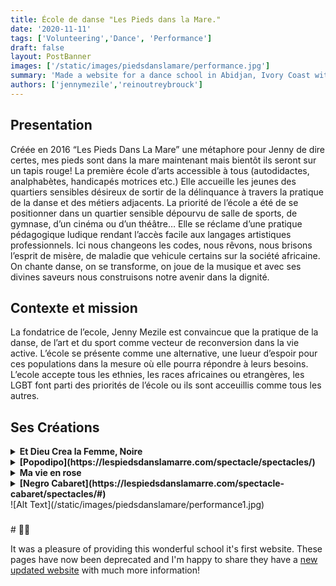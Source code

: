 ```yaml
---
title: École de danse "Les Pieds dans la Mare."
date: '2020-11-11'
tags: ['Volunteering','Dance', 'Performance']
draft: false
layout: PostBanner
images: ['/static/images/piedsdanslamare/performance.jpg']
summary: 'Made a website for a dance school in Abidjan, Ivory Coast with a special mission. Initiative of Jenny Mezile.'
authors: ['jennymezile','reinoutreybrouck']
---
```



## Presentation

Créée en 2016 “Les Pieds Dans La Mare” une métaphore pour Jenny de dire certes, mes pieds sont dans la mare maintenant mais bientôt ils seront sur un tapis rouge! 
La première école d’arts accessible à tous (autodidactes, analphabètes, handicapés motrices etc.) Elle accueille les jeunes des quartiers sensibles désireux de sortir de la délinquance à travers la pratique de la danse et des métiers adjacents. La priorité de l’école a été de se positionner dans un quartier sensible dépourvu de salle de sports, de gymnase, d’un cinéma ou d’un théâtre… 
Elle se réclame d’une pratique pédagogique ludique rendant l’accès facile aux langages artistiques professionnels. 
Ici nous changeons les codes, nous rêvons, nous brisons l’esprit de misère, de maladie que vehicule certains sur la société africaine. 
On chante danse, on se transforme, on joue de la musique et avec ses divines saveurs nous construisons notre avenir dans la dignité.


## Contexte et mission

La fondatrice de l’ecole, Jenny Mezile est convaincue que la pratique de la danse, de l’art et du sport comme vecteur de reconversion dans la vie active. 
L’école se présente comme une alternative, une lueur d’espoir pour ces populations dans la mesure où elle pourra répondre à leurs besoins. 
L’ecole accepte tous les ethnies, les races africaines ou etrangères, les LGBT font parti des priorités de l’école ou ils sont acceuillis comme tous les autres.

## Ses Créations

<details>
 <summary><b>Et Dieu Crea la Femme, Noire</b></summary>

 - 19 ans de collaboration, co-choreographe de la Cie N’Soleh. Créations : "Shogun", "Nous", "Emi Ayé", "1 pour 300", "1 fauteuil pour 2", "La rue Princesse".
</details>

<details>
 <summary><b>[Popodipo](https://lespiedsdanslamarre.com/spectacle/spectacles/)</b></summary>

 - Un spectacle sous fond d'Hommage a Henrike Grosh tombée sous les balles des terroristes à Grand Bassame.

 - "La vie ne tient qu'à un fil, il faut en profiter"

   - Comment est votre vie dix mois après l'attentat ?
   - Vous en parlez à un médecin, un psychologue ?
   - Qu'est-ce qui vous aide dans tout ça, qu'est-ce qui vous tient debout ?
   - Comment est-ce que vous vivez ces moments-là ?
</details>

<details>
 <summary><b>Ma vie en rose</b></summary>

 - Ce spectacle est la dernière création de Jenny Mezile. Ce spectacle parle de la perte d’être chers inspiré du séisme haïtien qui a fait plus de 200 mille morts en 2010. Ici la dérision est a son paroxysme autour des personnages eclectiques. Du sapeur au masque de Zaoulie, de zèbre, de la religieuse au travestie tous ce croise de tableau en tableau autour dans un veritable métissage musical Tchaïkovski, Freddy Mercury, coupé décalé etc. Tout y est pour oublier cette catastrophe dont la chorégraphe a voulu tournée en dérision pour oublier et se souvenir.
</details>

<details>
 <summary><b>[Negro Cabaret](https://lespiedsdanslamarre.com/spectacle-cabaret/spectacles/#)</b></summary>

 - "La Maison des fetiches" un spectacle cabaret traitant de l'homophobie et de la tolerance. Creation 2019/2020 en cours. Extrait presenté au Goethe Institut d'Abidjan avril dernier
 </details>

 <div className="relative aspect-[2/1] w-full">
  ![Alt Text](/static/images/piedsdanslamare/performance1.jpg)
  </div>

###

<div style={{backgroundColor: 'goldenrod', padding: '1rem'}}>
# 🤚📎

It was a pleasure of providing this wonderful school it's first website. These pages have now been deprecated and I'm happy to share they have a [new updated website](https://lespiedsdanslamarre.com/) with much more information!
</div>
